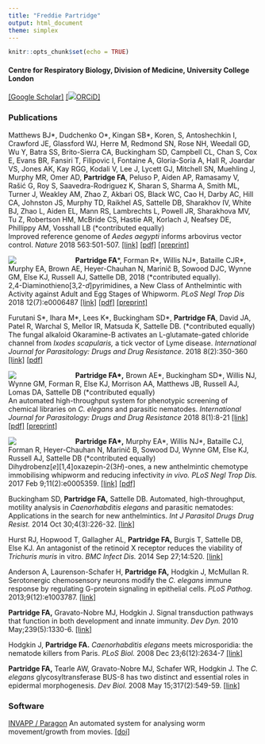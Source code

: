 ```yaml
---
title: "Freddie Partridge"
output: html_document
theme: simplex
---
```


```r
knitr::opts_chunk$set(echo = TRUE)
```
#### Centre for Respiratory Biology, Division of Medicine, University College London
[[Google Scholar]](https://scholar.google.co.uk/citations?user=u_hixhoAAAAJ)
[[![](images/ORCID-iD_icon-16x16.png)ORCiD]](https://orcid.org/0000-0001-6236-4297)

### Publications

Matthews BJ\*, Dudchenko O\*, Kingan SB\*, Koren,  S, Antoshechkin I, Crawford JE, Glassford WJ, Herre M, Redmond SN, Rose NH, Weedall GD, Wu Y, Batra SS, Brito-Sierra CA, Buckingham SD, Campbell CL, Chan S, Cox E, Evans BR, Fansiri T, Filipovic I, Fontaine A, Gloria-Soria A, Hall R, Joardar VS, Jones AK, Kay RGG, Kodali V, Lee J, Lycett GJ, Mitchell SN, Muehling J, Murphy MR, Omer AD, **Partridge FA**, Peluso P, Aiden AP, Ramasamy V, Rašić G, Roy S, Saavedra-Rodriguez K, Sharan S, Sharma A, Smith ML, Turner J, Weakley AM, Zhao Z, Akbari OS, Black WC, Cao H, Darby AC, Hill CA, Johnston JS, Murphy TD, Raikhel AS, Sattelle DB, Sharakhov IV, White BJ, Zhao L, Aiden EL, Mann RS, Lambrechts L, Powell JR, Sharakhova MV, Tu Z, Robertson HM, McBride CS, Hastie AR, Korlach J, Neafsey DE, Phillippy AM, Vosshall LB (\*contributed equally)  
Improved reference genome of _Aedes aegypti_ informs arbovirus vector control. _Nature_ 2018 563:501-507. 
[[link]](https://www.nature.com/articles/s41586-018-0692-z)
[[pdf]](pdfs/matthews2018nature.pdf)
[[preprint]](https://doi.org/10.1101/240747)

<div class="well clearfix">
<div style="width:120px; float:left; padding-right:15px">![](images/datp_s.png)</div>
**Partridge FA**\*, Forman R\*, Willis NJ\*, Bataille CJR\*, Murphy EA, Brown AE, Heyer-Chauhan N, Marinič B, Sowood DJC, Wynne GM, Else KJ, Russell AJ, Sattelle DB, 2018 (\*contributed equally).  
2,4-Diaminothieno[3,2-_d_]pyrimidines, a New Class of Anthelmintic with Activity against Adult and Egg Stages of Whipworm.  _PLoS Negl Trop Dis_ 2018 12(7):e0006487  [[link]](http://journals.plos.org/plosntds/article?id=10.1371/journal.pntd.0006487)
[[pdf]](pdfs/partridge2018plosntds.pdf)
[[preprint]](https://doi.org/10.1101/254037)
</div>

Furutani S\*, Ihara M\*, Lees K\*, Buckingham SD\*, **Partridge FA**, David JA, Patel R, Warchal S, Mellor IR, Matsuda K, Sattelle DB. (\*contributed equally)  
The fungal alkaloid Okaramine-B activates an L-glutamate-gated chloride channel from _Ixodes scapularis,_ a tick vector of Lyme disease. _International Journal for Parasitology: Drugs and Drug Resistance_. 2018 8(2):350-360 [[link]](https://doi.org/10.1016/j.ijpddr.2018.06.001) [[pdf]](pdfs/furutani2018ijpddr.pdf)

<div class="well clearfix">
<div style="width:120px; float:left; padding-right:15px">![](images/invapp-paragon_s.png)</div>
**Partridge FA\*,** Brown AE\*, Buckingham SD\*, Willis NJ, Wynne GM, Forman R, Else KJ, Morrison AA, Matthews JB, Russell AJ, Lomas DA, Sattelle DB (\*contributed equally)  
An automated high-throughput system for phenotypic screening of chemical libraries on _C. elegans_ and parasitic nematodes. _International Journal for Parasitology: Drugs and Drug Resistance_ 2018 8(1):8-21 [[link]](https://doi.org/10.1016/j.ijpddr.2017.11.004) [[pdf]](pdfs/partridge2018ijpddr.pdf)
[[preprint]](https://doi.org/10.1101/187427)
</div>
<div class="well clearfix">
<div style="width:120px; float:left; padding-right:15px">![](images/trichuris_s.jpg)</div>
**Partridge FA\*,** Murphy EA\*, Willis NJ\*, Bataille CJ, Forman R, Heyer-Chauhan N,
Marinič B, Sowood DJ, Wynne GM, Else KJ, Russell AJ, Sattelle DB (\*contributed equally)  
Dihydrobenz[_e_][1,4]oxazepin-2(3*H*)-ones, a new anthelmintic chemotype immobilising
whipworm and reducing infectivity _in vivo._
_PLoS Negl Trop Dis._ 2017 Feb
9;11(2):e0005359.
[[link]](http://dx.doi.org/10.1371/journal.pntd.0005359)
[[pdf]](pdfs/partridge2017plosntds.pdf)
</div>

Buckingham SD, **Partridge FA,** Sattelle DB. Automated, high-throughput, motility
analysis in _Caenorhabditis elegans_ and parasitic nematodes: Applications in the
search for new anthelmintics. _Int J Parasitol Drugs Drug Resist._ 2014 Oct
30;4(3):226-32.
[[link]](http://dx.doi.org/10.1016/j.ijpddr.2014.10.004)

Hurst RJ, Hopwood T, Gallagher AL, **Partridge FA,** Burgis T, Sattelle DB, Else
KJ. An antagonist of the retinoid X receptor reduces the viability of _Trichuris
muris_ in vitro. _BMC Infect Dis._ 2014 Sep 27;14:520.
[[link]](http://dx.doi.org/10.1186/1471-2334-14-520)

Anderson A, Laurenson-Schafer H, **Partridge FA,** Hodgkin J, McMullan R.
Serotonergic chemosensory neurons modify the _C. elegans_ immune response by
regulating G-protein signaling in epithelial cells. _PLoS Pathog._
2013;9(12):e1003787.
[[link]](http://dx.doi.org/10.1371/journal.ppat.1003787)

**Partridge FA,** Gravato-Nobre MJ, Hodgkin J. Signal transduction pathways that
function in both development and innate immunity. _Dev Dyn._ 2010
May;239(5):1330-6.
[[link]](http://dx.doi.org/10.1002/dvdy.22232)

Hodgkin J, **Partridge FA.** _Caenorhabditis elegans_ meets microsporidia: the
nematode killers from Paris. _PLoS Biol._ 2008 Dec 23;6(12):2634-7
[[link]](http://dx.doi.org/10.1371/journal.pbio.1000005)

**Partridge FA,** Tearle AW, Gravato-Nobre MJ, Schafer WR, Hodgkin J. The _C.
elegans_ glycosyltransferase BUS-8 has two distinct and essential roles in
epidermal morphogenesis. _Dev Biol._ 2008 May 15;317(2):549-59.
[[link]](http://dx.doi.org/10.1016/j.ydbio.2008.02.060)

### Software
[INVAPP / Paragon](https://github.com/fpartridge/invapp-paragon) 
An automated system for analysing worm movement/growth from movies. [[doi]](http://doi.org/10.5281/zenodo.1064045)

